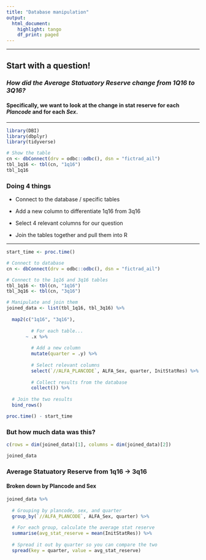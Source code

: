 ```yaml
---
title: "Database manipulation"
output:
  html_document:
    highlight: tango
    df_print: paged
---
```


---

## Start with a question!

### _How did the Average Statuatory Reserve change from 1Q16 to 3Q16?_

#### Specifically, we want to look at the change in stat reserve for each _Plancode_ and for each _Sex_. 

---

```r
library(DBI)
library(dbplyr)
library(tidyverse)

# Show the table
cn <- dbConnect(drv = odbc::odbc(), dsn = "fictrad_ail")
tbl_1q16 <- tbl(cn, "1q16")
tbl_1q16
```

### Doing 4 things

* Connect to the database / specific tables

* Add a new column to differentiate 1q16 from 3q16

* Select 4 relevant columns for our question

* Join the tables together and pull them into R
 
---

```r
start_time <- proc.time()

# Connect to database
cn <- dbConnect(drv = odbc::odbc(), dsn = "fictrad_ail")

# Connect to the 1q16 and 3q16 tables
tbl_1q16 <- tbl(cn, "1q16")
tbl_3q16 <- tbl(cn, "3q16")

# Manipulate and join them
joined_data <- list(tbl_1q16, tbl_3q16) %>%
  
  map2(c("1q16", "3q16"), 
       
         # For each table...
       ~ .x %>%
         
         # Add a new column
         mutate(quarter = .y) %>%
         
         # Select relevant columns
         select(`//ALFA_PLANCODE`, ALFA_Sex, quarter, InitStatRes) %>%
         
         # Collect results from the database
         collect()) %>%
  
  # Join the two results 
  bind_rows()

proc.time() - start_time
```

### But how much data was this?

```r
c(rows = dim(joined_data)[1], columns = dim(joined_data)[2])

joined_data
```

### Average Statuatory Reserve from 1q16 -> 3q16

#### Broken down by Plancode and Sex 

```r
joined_data %>%
  
  # Grouping by plancode, sex, and quarter
  group_by(`//ALFA_PLANCODE`, ALFA_Sex, quarter) %>%
  
  # For each group, calculate the average stat reserve
  summarise(avg_stat_reserve = mean(InitStatRes)) %>%
  
  # Spread it out by quarter so you can compare the two
  spread(key = quarter, value = avg_stat_reserve)
```


